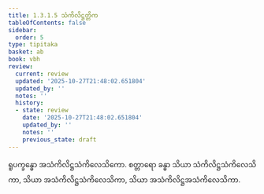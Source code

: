 ```yaml
---
title: 1.3.1.5 သံကိလိဋ္ဌတ္တိက
tableOfContents: false
sidebar:
  order: 5
type: tipitaka
basket: ab
book: vbh
review:
  current: review
  updated: '2025-10-27T21:48:02.651804'
  updated_by: ''
  notes: ''
  history:
  - state: review
    date: '2025-10-27T21:48:02.651804'
    updated_by: ''
    notes: ''
    previous_state: draft
---
```



<ReviewStatus review={frontmatter.review} showDetails={true} />

<HypothesisAnnotation frontmatter={frontmatter} />

<DynamicBreadcrumb />

<Paragraph number="504" book="vbh">
ရူပက္ခန္ဓော အသံကိလိဋ္ဌသံကိလေသိကော. စတ္တာရော ခန္ဓာ သိယာ သံကိလိဋ္ဌသံကိလေသိကာ, သိယာ အသံကိလိဋ္ဌသံကိလေသိကာ, သိယာ အသံကိလိဋ္ဌအသံကိလေသိကာ.
</Paragraph>